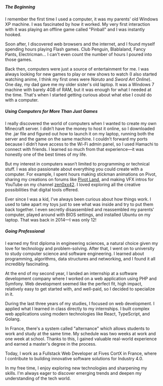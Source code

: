 ##### The Beginning

I remember the first time I used a computer, it was my parents' old Windows XP machine. I was fascinated by how it worked. My very first interaction with it was playing an offline game called "Pinball" and I was instantly hooked.

Soon after, I discovered web browsers and the internet, and I found myself spending hours playing Flash games. Club Penguin, Blablaland, Fancy Pants, Electricman... I can't even count the number of hours I poured into those games.

Back then, computers were just a source of entertainment for me. I was always looking for new games to play or new shows to watch (I also started watching anime, I think my first ones were *Naruto* and *Sword Art Online*). One day, my dad gave me my older sister's old laptop. It was a Windows 7 machine with barely 4GB of RAM, but it was enough for what I needed at the time. That's when I started getting curious about what else I could do with a computer.

##### Using Computers for More Than Just Games


I really discovered the world of computers when I wanted to create my own Minecraft server. I didn’t have the money to host it online, so I downloaded the .jar file and figured out how to launch it on my laptop, running both the server and the game on the same machine. I couldn’t forward my ports because I didn’t have access to the Wi-Fi admin panel, so I used Hamachi to connect with friends. I learned so much from that experience—it was honestly one of the best times of my life.

But my interest in computers wasn’t limited to programming or technical stuff. I was also passionate about everything you could create with a computer. For example, I spent hours making stickman animations on Pivot, sharing my creations on forums like [Pivot Land](https://pivot-land.forumactif.fr/t11422-les-anims-du-ptit-zenox-3?highlight=zenox), and making VFX intros for YouTube on my channel [zen0xx42](https://www.youtube.com/@zen0xx42/videos). I loved exploring all the creative possibilities that digital tools offered.

Ever since I was a kid, I’ve always been curious about how things work. I used to take apart my toys just to see what was inside and try to put them back together. I even secretly disassembled and reassembled my parents’ computer, played around with BIOS settings, and installed Ubuntu on my laptop. That was back in 2014—I was only 12!

##### Going Professional


I earned my first diploma in engineering sciences, a natural choice given my love for technology and problem-solving. After that, I went on to university to study computer science and software engineering. I learned about programming, algorithms, data structures and networking, and I found it all incredibly fascinating.

At the end of my second year, I landed an internship at a software development company where I worked on a web application using PHP and Symfony. Web development seemed like the perfect fit, high impact, relatively easy to get started with, and well-paid, so I decided to specialize in it.

During the last three years of my studies, I focused on web development. I applied what I learned in class directly to my internships. I built complex web applications using modern technologies like React, TypeScript, and Golang.

In France, there's a system called "alternance" which allows students to work and study at the same time. My schedule was two weeks at work and one week at school. Thanks to this, I gained valuable real-world experience and earned a master's degree in the process.

Today, I work as a Fullstack Web Developer at Fives CortX in France, where I contribute to building innovative software solutions for Industry 4.0.

In my free time, I enjoy exploring new technologies and sharpening my skills. I'm always eager to discover emerging trends and deepen my understanding of the tech world.